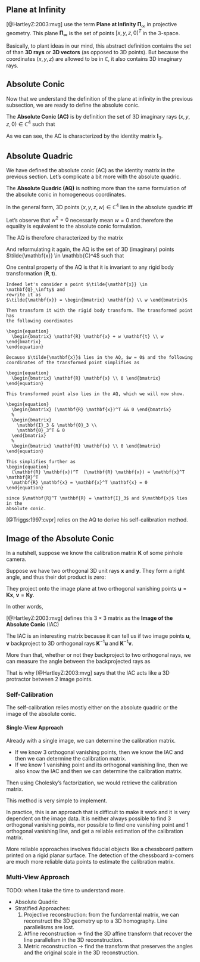 ## Plane at Infinity

[@HartleyZ:2003:mvg] use the term **Plane at Infinity** $\mathbf{\Pi}_\infty$ in
projective geometry. This plane $\mathbf{\Pi}_\infty$ is the set of points $[x,
y, z, 0]^T$ in the $3$-space.

Basically, to plant ideas in our mind, this abstract definition contains the set
of than **3D rays** or **3D vectors** (as opposed to 3D points). But because the
coordinates $(x, y, z)$ are allowed to be in $\mathbb{C}$, it also contains 3D
imaginary rays.

## Absolute Conic

Now that we understand the definition of the plane at infinity in the previous
subsection, we are ready to define the absolute conic.

The **Absolute Conic (AC)** is by definition the set of 3D imaginary rays $(x,
y, z, 0) \in \mathbb{C}^4$ such that

\begin{equation}
  \begin{bmatrix} x & y & z \end{bmatrix}
  \begin{bmatrix} 1 & 0 & 0 \\
                  0 & 1 & 0 \\
                  0 & 0 & 1 \\
  \end{bmatrix}
  \begin{bmatrix} x \\ y \\ z \end{bmatrix}
  = 0
\end{equation}

As we can see, the AC is characterized by the identity matrix $\mathbf{I}_3$.

## Absolute Quadric

We have defined the absolute conic (AC) as the identity matrix in the previous
section. Let's complicate a bit more with the absolute quadric.

The **Absolute Quadric (AQ)** is nothing more than the same formulation of the
absolute conic in homogeneous coordinates.

In the general form, 3D points $(x, y, z, w) \in \mathbb{C}^4$ lies in the
absolute quadric iff

\begin{equation}
  \begin{bmatrix} x & y & z & w\end{bmatrix}
  %
  \begin{bmatrix} 1 & 0 & 0 & 0 \\
                  0 & 1 & 0 & 0 \\
                  0 & 0 & 1 & 0 \\
                  0 & 0 & 0 & 0 \\
  \end{bmatrix}
  %
  \begin{bmatrix} x \\ y \\ z \\ w \end{bmatrix}
  %
  = 0
\end{equation}

Let's observe that $w^2 = 0$ necessarily mean $w = 0$ and therefore the equality
is equivalent to the absolute conic formulation.

The AQ is therefore characterized by the matrix
\begin{equation}
  \mathbf{Q}_\infty =
  \begin{bmatrix}
    \mathbf{I}_3 & \mathbf{0}_3 \\
    \mathbf{0}_3^T & 0
  \end{bmatrix}
\end{equation}

And reformulating it again, the AQ is the set of 3D (imaginary) points
$\tilde{\mathbf{x}} \in \mathbb{C}^4$ such that

\begin{equation}
  \tilde{\mathbf{x}}^T \mathbf{Q}_\infty \tilde{\mathbf{x}} = 0
\end{equation}

:::note
One central property of the AQ is that it is invariant to any rigid body
transformation $(\mathbf{R}, \mathbf{t})$.
:::

```proof
Indeed let's consider a point $\tilde{\mathbf{x}} \in \mathbf{Q}_\infty$ and
rewrite it as
$\tilde{\mathbf{x}} = \begin{bmatrix} \mathbf{x} \\ w \end{bmatrix}$

Then transform it with the rigid body transform. The transformed point has
the following coordinates

\begin{equation}
  \begin{bmatrix} \mathbf{R} \mathbf{x} + w \mathbf{t} \\ w \end{bmatrix}
\end{equation}

Because $\tilde{\mathbf{x}}$ lies in the AQ, $w = 0$ and the following
coordinates of the transformed point simplifies as

\begin{equation}
  \begin{bmatrix} \mathbf{R} \mathbf{x} \\ 0 \end{bmatrix}
\end{equation}

This transformed point also lies in the AQ, which we will now show.

\begin{equation}
  \begin{bmatrix} (\mathbf{R} \mathbf{x})^T && 0 \end{bmatrix}
  %
  \begin{bmatrix}
    \mathbf{I}_3 & \mathbf{0}_3 \\
    \mathbf{0}_3^T & 0
  \end{bmatrix}
  %
  \begin{bmatrix} \mathbf{R} \mathbf{x} \\ 0 \end{bmatrix}
\end{equation}

This simplifies further as
\begin{equation}
  (\mathbf{R} \mathbf{x})^T  (\mathbf{R} \mathbf{x}) = \mathbf{x}^T \mathbf{R}^T
  \mathbf{R} \mathbf{x} = \mathbf{x}^T \mathbf{x} = 0
\end{equation}

since $\mathbf{R}^T \mathbf{R} = \mathbf{I}_3$ and $\mathbf{x}$ lies in the
absolute conic.
```

[@Triggs:1997:cvpr] relies on the AQ to derive his self-calibration method.


## Image of the Absolute Conic

In a nutshell, suppose we know the calibration matrix $\mathbf{K}$ of some pinhole camera.

Suppose we have two orthogonal 3D unit rays $\mathbf{x}$ and $\mathbf{y}$. They
form a right angle, and thus their dot product is zero:

\begin{equation}
  \mathbf{x}^T \mathbf{y} = 0
\end{equation}

They project onto the image plane at two orthogonal vanishing points
$\mathbf{u} = \mathbf{K} \mathbf{x}$, $\mathbf{v} = \mathbf{K} \mathbf{y}$.

In other words,
\begin{equation}
  \mathbf{u}^T (\mathbf{K}^{-T} \mathbf{K}^T) \mathbf{y} = 0
\end{equation}

[@HartleyZ:2003:mvg] defines this $3\times3$ matrix as the **Image of the Absolute Conic** (IAC)
\begin{equation}
  \mathbf{\Omega}_\infty = \mathbf{K}^{-T} \mathbf{K}^T
\end{equation}

The IAC is an interesting matrix because it can tell us if two image
points $\mathbf{u}$, $\mathbf{v}$ backproject to 3D orthogonal rays
$\mathbf{K}^{-1} \mathbf{u}$ and $\mathbf{K}^{-1} \mathbf{v}$.

More than that, whether or not they backproject to two orthogonal rays, we can
measure the angle between the backprojected rays as

\begin{equation}
\mathrm{arccos}
  \left(
    \frac{\mathbf{u}^T \mathbf{K}^{-T} \mathbf{K}^{-1} \mathbf{v}}
    {\| \mathbf{K}^{-1} \mathbf{u} \| \| \mathbf{K}^{-1} \mathbf{v} \|}
  \right)
\end{equation}

That is why [@HartleyZ:2003:mvg] says that the IAC acts like a 3D protractor
between 2 image points.

### Self-Calibration

The self-calibration relies mostly either on the absolute quadric or the image of the
absolute conic.

#### Single-View Approach

Already with a single image, we can determine the calibration matrix.

- If we know 3 orthogonal vanishing points, then we know the IAC and then we can
  determine the calibration matrix.
- If we know 1 vanishing point and its orthogonal vanishing line, then we also
  know the IAC and then we can determine the calibration matrix.

Then using Cholesky's factorization, we would retrieve the calibration
matrix.

This method is very simple to implement.

In practice, this is an approach that is difficult to make it work and it is
very dependent on the image data. It is neither always possible to find 3
orthogonal vanishing points, nor possible to find one vanishing point and 1
orthogonal vanishing line, and get a reliable estimation of the calibration
matrix.

More reliable approaches involves fiducial objects like a chessboard pattern
printed on a rigid planar surface. The detection of the chessboard x-corners are
much more reliable data points to estimate the calibration matrix.


### Multi-View Approach

TODO: when I take the time to understand more.

- Absolute Quadric
- Stratified Approaches:
  1. Projective reconstruction: from the fundamental matrix, we can reconstruct the 3D
     geometry up to a 3D homography. Line parallelisms are lost.
  2. Affine reconstruction -> find the 3D affine transform that recover the line
     parallelism in the 3D reconstruction.
  3. Metric reconstruction -> find the transform that preserves the angles and
     the original scale in the 3D reconstruction.

